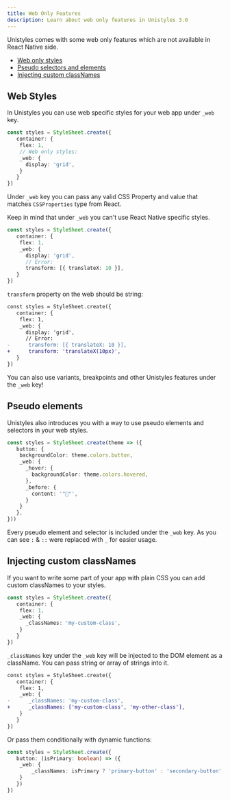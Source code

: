 ```yaml
---
title: Web Only Features
description: Learn about web only features in Unistyles 3.0
---
```


Unistyles comes with some web only features which are not available in React Native side.

- [Web only styles](#web-styles)
- [Pseudo selectors and elements](#pseudo-elements)
- [Injecting custom classNames](#injecting-custom-classnames)

## Web Styles

In Unistyles you can use web specific styles for your web app under `_web` key.

```ts
const styles = StyleSheet.create({
   container: {
    flex: 1,
    // Web only styles:
    _web: {
      display: 'grid',
    }
   }
})
```

Under `_web` key you can pass any valid CSS Property and value that matches `CSSProperties` type from React.

Keep in mind that under `_web` you can't use React Native specific styles.

```ts
const styles = StyleSheet.create({
   container: {
    flex: 1,
    _web: {
      display: 'grid',
      // Error:
      transform: [{ translateX: 10 }],
   }
})
```

`transform` property on the web should be string:

```diff lang="ts"
const styles = StyleSheet.create({
   container: {
    flex: 1,
    _web: {
      display: 'grid',
      // Error:
-      transform: [{ translateX: 10 }],
+      transform: 'translateX(10px)',
   }
})
```

You can also use variants, breakpoints and other Unistyles features under the `_web` key!

## Pseudo elements

Unistyles also introduces you with a way to use pseudo elements and selectors in your web styles.

```ts
const styles = StyleSheet.create(theme => ({
   button: {
    backgroundColor: theme.colors.button,
    _web: {
      _hover: {
        backgroundColor: theme.colors.hovered,
      },
      _before: {
        content: '"🦄"',
      }
    }
   },
}))
```

Every pseudo element and selector is included under the `_web` key. As you can see `:` & `::` were replaced with `_` for easier usage.

## Injecting custom classNames

If you want to write some part of your app with plain CSS you can add custom classNames to your styles.

```ts
const styles = StyleSheet.create({
   container: {
    flex: 1,
    _web: {
      _classNames: 'my-custom-class',
    }
   }
})
```

`_classNames` key under the `_web` key will be injected to the DOM element as a className. You can pass string or array of strings into it.

```diff lang="ts"
const styles = StyleSheet.create({
   container: {
    flex: 1,
    _web: {
-      _classNames: 'my-custom-class',
+      _classNames: ['my-custom-class', 'my-other-class'],
    }
   }
})
```

Or pass them conditionally with dynamic functions:

```ts
const styles = StyleSheet.create({
   button: (isPrimary: boolean) => ({
    _web: {
        _classNames: isPrimary ? 'primary-button' : 'secondary-button',
    }
   })
})
```
